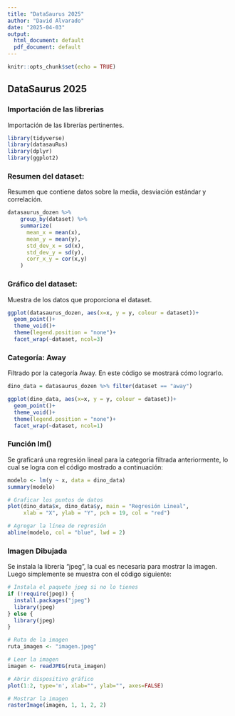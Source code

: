 ```yaml
---
title: "DataSaurus 2025"
author: "David Alvarado"
date: "2025-04-03"
output:
  html_document: default
  pdf_document: default
---
```


```r
knitr::opts_chunk$set(echo = TRUE)
```

## DataSaurus 2025

### Importación de las librerias
Importación de las librerías pertinentes.

```r
library(tidyverse)
library(datasauRus)
library(dplyr)
library(ggplot2)
```

### Resumen del dataset: 
Resumen que contiene datos sobre la media, desviación estándar y correlación.

```r
datasaurus_dozen %>%
    group_by(dataset) %>%
    summarize(
      mean_x = mean(x),
      mean_y = mean(y),
      std_dev_x = sd(x),
      std_dev_y = sd(y),
      corr_x_y = cor(x,y)
    ) 
```

### Gráfico del dataset:
Muestra de los datos que proporciona el dataset.

```R
ggplot(datasaurus_dozen, aes(x=x, y = y, colour = dataset))+
  geom_point()+
  theme_void()+
  theme(legend.position = "none")+
  facet_wrap(~dataset, ncol=3)
```

### Categoría: Away
Filtrado por la categoría Away. En este código se mostrará cómo lograrlo.

```r

dino_data = datasaurus_dozen %>% filter(dataset == "away")

ggplot(dino_data, aes(x=x, y = y, colour = dataset))+
  geom_point()+
  theme_void()+
  theme(legend.position = "none")+
  facet_wrap(~dataset, ncol=1)

```

### Función lm()
Se graficará una regresión lineal para la categoría filtrada anteriormente, lo cual se logra con el código mostrado a continuación:

```r
modelo <- lm(y ~ x, data = dino_data)
summary(modelo)

# Graficar los puntos de datos
plot(dino_data$x, dino_data$y, main = "Regresión Lineal", 
     xlab = "X", ylab = "Y", pch = 19, col = "red")

# Agregar la línea de regresión
abline(modelo, col = "blue", lwd = 2)

```

### Imagen Dibujada
Se instala la librería "jpeg", la cual es necesaria para mostrar la imagen. Luego simplemente se muestra con el código siguiente:

```r
# Instala el paquete jpeg si no lo tienes
if (!require(jpeg)) {
  install.packages("jpeg")
  library(jpeg)
} else {
  library(jpeg)
}

# Ruta de la imagen
ruta_imagen <- "imagen.jpeg"

# Leer la imagen
imagen <- readJPEG(ruta_imagen)

# Abrir dispositivo gráfico
plot(1:2, type='n', xlab="", ylab="", axes=FALSE)

# Mostrar la imagen
rasterImage(imagen, 1, 1, 2, 2)

```